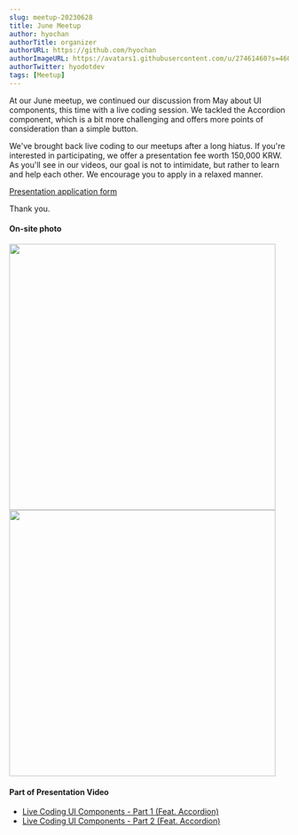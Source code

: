 ```yaml
---
slug: meetup-20230628
title: June Meetup
author: hyochan
authorTitle: organizer
authorURL: https://github.com/hyochan
authorImageURL: https://avatars1.githubusercontent.com/u/27461460?s=460&u=b5860875e26d33fd70fd210f4ea74f81cdf9d99b&v=4
authorTwitter: hyodotdev
tags: [Meetup]
---
```



At our June meetup, we continued our discussion from May about UI components, this time with a live coding session. We tackled the Accordion component, which is a bit more challenging and offers more points of consideration than a simple button.

We've brought back live coding to our meetups after a long hiatus. If you're interested in participating, we offer a presentation fee worth 150,000 KRW. As you'll see in our videos, our goal is not to intimidate, but rather to learn and help each other. We encourage you to apply in a relaxed manner.

[Presentation application form](https://forms.gle/x6oAt28FnepAAJtp6)

Thank you.

#### On-site photo

<img src="https://github.com/crossplatformkorea/doc.crossplatformkorea.com/assets/27461460/a338f047-19ba-43bc-be1c-560070a6dc71" width="480" />

<img src="https://github.com/crossplatformkorea/doc.crossplatformkorea.com/assets/27461460/ac91beb2-1548-4e8a-90fb-3b465a2c3387" width="480" />

#### Part of Presentation Video

- [Live Coding UI Components - Part 1 (Feat. Accordion)](https://youtu.be/zjiXDrMJ-R0)
- [Live Coding UI Components - Part 2 (Feat. Accordion)](https://youtu.be/MLJ4gXdeDHg)

<AdFitMobileBanner
  unit="DAN-MKrQwsmxT8uLhukP"
  className="adfit-middle-mobile-2023-06-28"
/>
